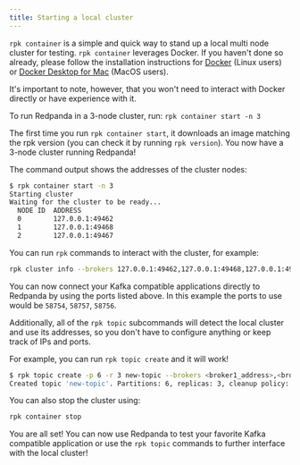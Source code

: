 ```yaml
---
title: Starting a local cluster
---
```


<head>
    <meta name="title" content="Starting a local cluster | Redpanda Docs"/>
    <meta name="description" content="How to start a local Redpanda cluster."/>
</head>

`rpk container` is a simple and quick way to stand up a local multi node cluster
for testing. `rpk container` leverages Docker. If you haven't done so already,
please follow the installation instructions for
[Docker](https://docs.docker.com/engine/install/) (Linux users) or
[Docker Desktop for Mac](https://www.docker.com/products/docker-desktop) 
(MacOS users).

It's important to note, however, that you won't need to interact with Docker directly or have experience with it.

To run Redpanda in a 3-node cluster, run: `rpk container start -n 3`

The first time you run `rpk container start`, it downloads an image matching the rpk version (you can check it by running `rpk version`).
You now have a 3-node cluster running Redpanda!

The command output shows the addresses of the cluster nodes:

```bash
$ rpk container start -n 3
Starting cluster
Waiting for the cluster to be ready...
  NODE ID  ADDRESS          
  0        127.0.0.1:49462  
  1        127.0.0.1:49468  
  2        127.0.0.1:49467  
```

You can run `rpk` commands to interact with the cluster, for example:

```bash
rpk cluster info --brokers 127.0.0.1:49462,127.0.0.1:49468,127.0.0.1:49467
```

You can now connect your Kafka compatible applications directly to Redpanda
by using the ports listed above. In this example the ports to use would be
`58754`, `58757`, `58756`.

Additionally, all of the `rpk topic` subcommands will detect the local cluster and use its addresses, so you don't have to configure anything or keep track of IPs and ports.

For example, you can run `rpk topic create` and it will work!

```bash
$ rpk topic create -p 6 -r 3 new-topic --brokers <broker1_address>,<broker2_address>...
Created topic 'new-topic'. Partitions: 6, replicas: 3, cleanup policy: 'delete'
```

You can also stop the cluster using:

```bash
rpk container stop
```

You are all set! You can now use Redpanda to test your favorite Kafka
compatible application or use the `rpk topic` commands to further interface with
the local cluster!
